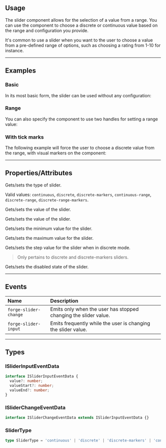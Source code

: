 
<PageSection>

## Usage

The slider component allows for the selection of a value from a range. You can use the component to choose a discrete or continuous
value based on the range and configuration you provide.

It's common to use a slider when you want to the user to choose a value from a pre-defined range of options, such as choosing a rating from 1-10 for instance.

</PageSection>

---

<PageSection>

## Examples

### Basic

In its most basic form, the slider can be used without any configuration:

<LiveDemo fullWidth layout="column" codeHtml={SliderDefaultHtml()}>
  <SliderDemo />
</LiveDemo>

### Range

You can also specify the component to use two handles for setting a range value:

<LiveDemo fullWidth layout="column" codeHtml={SliderDefaultHtml()}>
  <SliderDemo type="continuous-range" value={70} valueStart={30} />
</LiveDemo>

### With tick marks

The following example will force the user to choose a discrete value from the range, with visual markers on the component:

<LiveDemo fullWidth layout="column" codeHtml={SliderTicksHtml()}>
  <SliderDemo type="discrete-markers" value={50} step={10} />
</LiveDemo>

</PageSection>

---

<PageSection>

## Properties/Attributes

<PropertyDef name="type" type="SliderType" defaultValue="continuous">

  Gets/sets the type of slider.

  Valid values: `continuous`, `discrete`, `discrete-markers`, `continuous-range`, `discrete-range`, `discrete-range-markers`.

</PropertyDef>

<PropertyDef name="value" type="number" defaultValue="0">

  Gets/sets the value of the slider.

</PropertyDef>

<PropertyDef name="valueStart" type="number" defaultValue="0">

  Gets/sets the value of the slider.

</PropertyDef>

<PropertyDef name="min" type="number" defaultValue="0">

  Gets/sets the minimum value for the slider.

</PropertyDef>

<PropertyDef name="max" type="number" defaultValue="100">

  Gets/sets the maximum value for the slider.

</PropertyDef>


<PropertyDef name="step" type="number" defaultValue="0">

  Gets/sets the step value for the slider when in discrete mode.

  > Only pertains to discrete and discrete-markers sliders.

</PropertyDef>

<PropertyDef name="disabled" type="boolean" defaultValue="false">

  Gets/sets the disabled state of the slider.

</PropertyDef>

</PageSection>

---

<PageSection>

## Events

| Name                            | Description
| :-------------------------------| :----------------
| `forge-slider-change`             | Emits only when the user has stopped changing the slider value.
| `forge-slider-input`              | Emits frequently while the user is changing the slider value.

</PageSection>

---

<PageSection>

## Types

### ISliderInputEventData

``` ts
interface ISliderInputEventData {
  value?: number;
  valueStart?: number;
  valueEnd?: number;
}
```

### ISliderChangeEventData

``` ts
interface ISliderChangeEventData extends ISliderInputEventData {}
```

### SliderType

```typescript
type SliderType = 'continuous' | 'discrete' | 'discrete-markers' | 'continuous-range' | 'discrete-range' | 'discrete-range-markers';
```

</PageSection>
